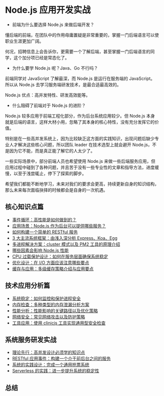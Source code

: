 
# Node.js 应用开发实战

- 前端为什么要选择 Node.js 来做后端开发？

懂后端的前端，在团队中的作用毋庸置疑是非常重要的，掌握一门后端语言可以使职业生涯更加广阔。

何况，招聘信息上会告诉你，更需要一个了解后端，甚至掌握一门后端语言的同学，这个加分项已经是常态化了。

- 为什么要学 Node.js 呢？Java、Go 不行吗？

前端同学对 JavaScript 了解最深，而 Node.js 是运行在服务端的 JavaScript。所以从 Node.js 去学习服务端研发技术，是最合适最高效的。

Node.js 优点：高并发特性、研发高效能等。

- 什么阻碍了前端对于 Node.js 的进阶？

Node.js 较多应用于前端工程化部分，作为后台系统应用较少。但 Node.js 本身就是后端的语言，这样大材小用，忽略了其本身的核心特性，没有充分发挥它的价值。

特别是在一些高并发系统上，因为比较缺乏这方面的实践知识，出现问题后缺少专业人才解决这些核心问题，所以团队 leader 在技术选型上就会避开 Node.js，不是因为它不能，而是真正能了解它的人太少了。

一些实际场景中，部分前端人员也希望使用 Node.js 来做一些后端服务应用，但应用过程中碰到了各种问题，并且苦于没有一些专业性的文章和指导方法，进度缓慢，以至于浅尝辄止，停下了探索的脚步。

希望我们都能不断地学习，未来对我们的要求会更高，持续更新自身的知识结构，那么未来每次面临抉择的时候都会是自身的一次机遇。

## 核心知识点篇

- [事件循环：高性能是如何做到的？](../other/Node_事件循环.md)
- [应用场景：Node.js 作为后台可以提供哪些服务？](../other/Node_应用场景.md)
- [如何构建一个简单的 RESTful 服务](../other/Node_构建RESTful服务.md)
- [3 大主流系统框架：由浅入深分析 Express、Koa、Egg](../other/Node_3大主流系统框架.md)
- [多进程解决方案：cluster 模式以及 PM2 工具的原理介绍](../other/Node_多进程解决方案.md)
- [哪些因素会影响 Node.js 性能](../other/Node_影响性能的原因.md)
- [CPU 过载保护设计：如何在服务层面确保系统稳定](../other/Node_CPU过载保护设计.md)
- [优化设计：在 I/O 方面应该注意哪些要点](../other/Node_优化设计.md)
- [缓存与应用：多级缓存策略介绍与应用要点](../other/Node_缓存与应用.md)

## 技术应用分析篇

- [系统稳定：如何监控和保护进程安全](../other/Node_系统稳定.md)
- [内存检查：多种类型的内存泄漏分析方案](../other/Node_内存检查.md)
- [性能分析：性能影响的关键路径以及优化策略](../other/Node_性能分析.md)
- [网络安全：常见网络攻击以及防护策略](../other/Node_网络安全.md)
- [工具应用：使用 clinicjs 工具实现通用型安全检查](../other/Node_工具应用.md)

## 系统服务研发实战

- [理论先行：高并发设计必须学的知识点](../other/Node_高并发设计.md)
- [RESTful 应用事件：构建一个介于前后台之间的服务](../other/Node_RESTful.md)
- [系统的实践设计：完成一个通用抢票系统](../other/Node_系统的实践设计.md)
- [Serverless 的实践：进一步提升系统的稳定性](../other/Node_Serverless的实践.md)

## 总结

